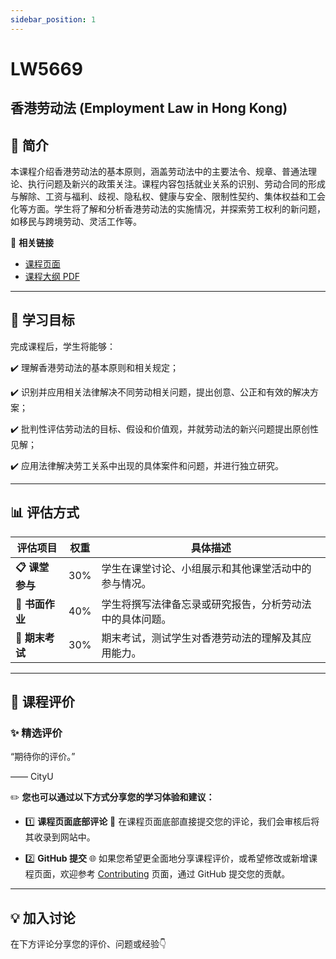 ```yaml
---
sidebar_position: 1
---
```


# LW5669
## 香港劳动法 (Employment Law in Hong Kong)

## **📘 简介**
本课程介绍香港劳动法的基本原则，涵盖劳动法中的主要法令、规章、普通法理论、执行问题及新兴的政策关注。课程内容包括就业关系的识别、劳动合同的形成与解除、工资与福利、歧视、隐私权、健康与安全、限制性契约、集体权益和工会化等方面。学生将了解和分析香港劳动法的实施情况，并探索劳工权利的新问题，如移民与跨境劳动、灵活工作等。

🔗 **相关链接**
- [课程页面](https://www.cityu.edu.hk/catalogue/pg/202425/course/LW5669.htm)
- [课程大纲 PDF](https://www.cityu.edu.hk/catalogue/pg/202425/course/LW5669.pdf)

---

## **🎯 学习目标**

完成课程后，学生将能够：

✔️ 理解香港劳动法的基本原则和相关规定；

✔️ 识别并应用相关法律解决不同劳动相关问题，提出创意、公正和有效的解决方案；

✔️ 批判性评估劳动法的目标、假设和价值观，并就劳动法的新兴问题提出原创性见解；

✔️ 应用法律解决劳工关系中出现的具体案件和问题，并进行独立研究。

---

## **📊 评估方式**

| **评估项目**         | **权重** | **具体描述**                                                                                       |
|---------------------|---------|---------------------------------------------------------------------------------------------------|
| **📋 课堂参与**       | 30%     | 学生在课堂讨论、小组展示和其他课堂活动中的参与情况。                                               |
| **📂 书面作业**       | 40%     | 学生将撰写法律备忘录或研究报告，分析劳动法中的具体问题。                                             |
| **📂 期末考试**       | 30%     | 期末考试，测试学生对香港劳动法的理解及其应用能力。                                                 |

---

## **💬 课程评价**

### ✨ **精选评价**
<div className={commentStyles.commentBox}>
    <p className={commentStyles.commentText}>
        “期待你的评价。”
    </p>
    <p className={commentStyles.commentAuthor}>—— CityU</p>
</div>

✏️ **您也可以通过以下方式分享您的学习体验和建议：**

- 1️⃣ **课程页面底部评论**
💬 在课程页面底部直接提交您的评论，我们会审核后将其收录到网站中。

- 2️⃣ **GitHub 提交**
🌐 如果您希望更全面地分享课程评价，或希望修改或新增课程页面，欢迎参考 [Contributing](/contributing) 页面，通过 GitHub 提交您的贡献。

---

## **💡 加入讨论**

在下方评论分享您的评价、问题或经验👇
<Utterances />
